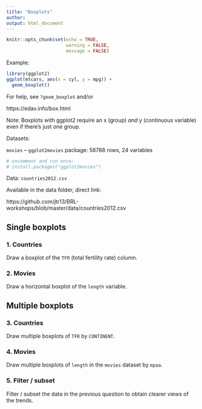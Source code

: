 ```yaml
---
title: "Boxplots"
author: 
output: html_document
---
```


```r
knitr::opts_chunk$set(echo = TRUE, 
                      warning = FALSE,
                      message = FALSE)
```

Example:

```r
library(ggplot2)
ggplot(mtcars, aes(x = cyl, y = mpg)) +
  geom_boxplot()
```


For help, see `?geom_boxplot` and/or

https://edav.info/box.html

Note: Boxplots with ggplot2 require an x (group) *and* y (continuous variable) even if there's just one group.

Datasets:

`movies` -- `ggplot2movies` package: 58788 rows, 24 variables

```r
# uncomment and run once:
# install.packages("ggplot2movies")
```

Data: `countries2012.csv` 

Available in the data folder, direct link:

https://github.com/jtr13/BRL-workshops/blob/master/data/countries2012.csv


## Single boxplots

### 1. Countries

Draw a boxplot of the `TFR` (total fertility rate) column.

### 2. Movies

Draw a horizontal boxplot of the `length` variable.

## Multiple boxplots

### 3. Countries

Draw multiple boxplots of `TFR` by `CONTINENT`.

### 4. Movies

Draw multiple boxplots of `length` in the `movies` dataset by `mpaa`.

### 5. Filter / subset

Filter / subset the data in the previous question to obtain clearer views of the trends.
